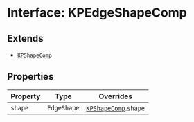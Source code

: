 # Interface: KPEdgeShapeComp

## Extends

- [`KPShapeComp`](/api/interfaces/KPShapeComp)

## Properties

| Property | Type | Overrides |
| ------ | ------ | ------ |
| `shape` | `EdgeShape` | [`KPShapeComp`](/api/interfaces/KPShapeComp).`shape` |
